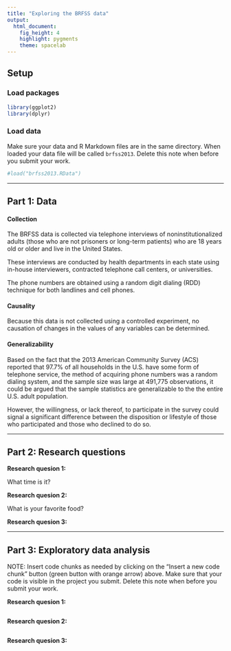 ```yaml
---
title: "Exploring the BRFSS data"
output: 
  html_document: 
    fig_height: 4
    highlight: pygments
    theme: spacelab
---
```


## Setup

### Load packages

```r
library(ggplot2)
library(dplyr)
```

### Load data

Make sure your data and R Markdown files are in the same directory. When loaded
your data file will be called `brfss2013`. Delete this note when before you submit 
your work. 

```r
#load("brfss2013.RData")
```

* * *

## Part 1: Data

#### Collection

The BRFSS data is collected via telephone interviews
of noninstitutionalized adults (those who are not prisoners or long-term patients) who 
are 18 years old or older and live in the United States.

These interviews are conducted by health departments in each state using in-house 
interviewers, contracted telephone call centers, or universities.

The phone numbers are obtained using a random digit dialing (RDD) technique 
for both landlines and cell phones.

#### Causality

Because this data is not collected using a controlled experiment, 
no causation of changes in the values of any variables can be determined.

#### Generalizability

Based on the fact that the 2013 American Community Survey (ACS)
reported that 97.7% of all households in the U.S. have some form of telephone service,
the method of acquiring phone numbers was a random dialing system,
and the sample size was large at 491,775 observations,
it could be argued that the sample statistics are generalizable to the the entire U.S. adult population.

However, the willingness, or lack thereof, to participate in the survey could
signal a significant difference between the disposition or lifestyle of those 
who participated and those who declined to do so.


* * *

## Part 2: Research questions

**Research quesion 1:**


What time is it?





**Research quesion 2:**


What is your favorite food?





**Research quesion 3:**





* * *

## Part 3: Exploratory data analysis

NOTE: Insert code chunks as needed by clicking on the "Insert a new code chunk" 
button (green button with orange arrow) above. Make sure that your code is visible
in the project you submit. Delete this note when before you submit your work.

**Research quesion 1:**

```r

```



**Research quesion 2:**

```r

```



**Research quesion 3:**

```r

```

